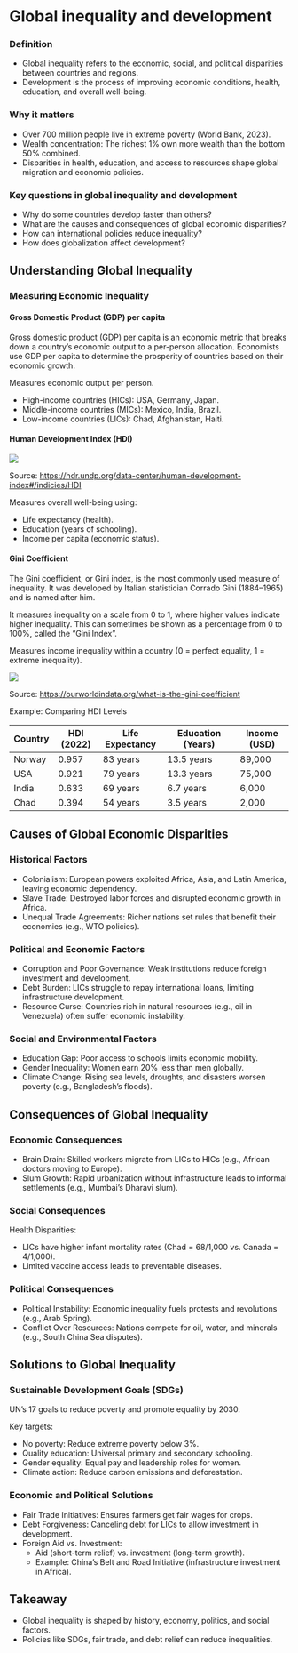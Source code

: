 # Global inequality and development

### Definition

-   Global inequality refers to the economic, social, and political disparities between countries and regions.
-   Development is the process of improving economic conditions, health, education, and overall well-being.

### Why it matters

-   Over 700 million people live in extreme poverty (World Bank, 2023).
-   Wealth concentration: The richest 1% own more wealth than the bottom 50% combined.
-   Disparities in health, education, and access to resources shape global migration and economic policies.

### Key questions in global inequality and development

-   Why do some countries develop faster than others?
-   What are the causes and consequences of global economic disparities?
-   How can international policies reduce inequality?
-   How does globalization affect development?

## Understanding Global Inequality

### Measuring Economic Inequality

#### Gross Domestic Product (GDP) per capita

Gross domestic product (GDP) per capita is an economic metric that breaks down a country’s economic output to a per-person allocation. Economists use GDP per capita to determine the prosperity of countries based on their economic growth.

Measures economic output per person.

-   High-income countries (HICs): USA, Germany, Japan.
-   Middle-income countries (MICs): Mexico, India, Brazil.
-   Low-income countries (LICs): Chad, Afghanistan, Haiti.

#### Human Development Index (HDI)

![](figures/hdi.png){fig-align="center"}

Source: <https://hdr.undp.org/data-center/human-development-index#/indicies/HDI>

Measures overall well-being using:

-   Life expectancy (health).
-   Education (years of schooling).
-   Income per capita (economic status).

#### Gini Coefficient

The Gini coefficient, or Gini index, is the most commonly used measure of inequality. It was developed by Italian statistician Corrado Gini (1884–1965) and is named after him.

It measures inequality on a scale from 0 to 1, where higher values indicate higher inequality. This can sometimes be shown as a percentage from 0 to 100%, called the “Gini Index”.

Measures income inequality within a country (0 = perfect equality, 1 = extreme inequality).

![](figures/gini_coefficient.png){fig-align="center"}

Source: <https://ourworldindata.org/what-is-the-gini-coefficient>

Example: Comparing HDI Levels

| Country | HDI (2022) | Life Expectancy | Education (Years) | Income (USD) |
|---------|------------|-----------------|-------------------|--------------|
| Norway  | 0.957      | 83 years        | 13.5 years        | 89,000       |
| USA     | 0.921      | 79 years        | 13.3 years        | 75,000       |
| India   | 0.633      | 69 years        | 6.7 years         | 6,000        |
| Chad    | 0.394      | 54 years        | 3.5 years         | 2,000        |

## Causes of Global Economic Disparities

### Historical Factors

-   Colonialism: European powers exploited Africa, Asia, and Latin America, leaving economic dependency.
-   Slave Trade: Destroyed labor forces and disrupted economic growth in Africa.
-   Unequal Trade Agreements: Richer nations set rules that benefit their economies (e.g., WTO policies).

### Political and Economic Factors

-   Corruption and Poor Governance: Weak institutions reduce foreign investment and development.
-   Debt Burden: LICs struggle to repay international loans, limiting infrastructure development.
-   Resource Curse: Countries rich in natural resources (e.g., oil in Venezuela) often suffer economic instability.

### Social and Environmental Factors

-   Education Gap: Poor access to schools limits economic mobility.
-   Gender Inequality: Women earn 20% less than men globally.
-   Climate Change: Rising sea levels, droughts, and disasters worsen poverty (e.g., Bangladesh’s floods).

## Consequences of Global Inequality

### Economic Consequences

-   Brain Drain: Skilled workers migrate from LICs to HICs (e.g., African doctors moving to Europe).
-   Slum Growth: Rapid urbanization without infrastructure leads to informal settlements (e.g., Mumbai’s Dharavi slum).

### Social Consequences

Health Disparities:

-   LICs have higher infant mortality rates (Chad = 68/1,000 vs. Canada = 4/1,000).
-   Limited vaccine access leads to preventable diseases.

### Political Consequences

-   Political Instability: Economic inequality fuels protests and revolutions (e.g., Arab Spring).
-   Conflict Over Resources: Nations compete for oil, water, and minerals (e.g., South China Sea disputes).

## Solutions to Global Inequality

### Sustainable Development Goals (SDGs)

UN’s 17 goals to reduce poverty and promote equality by 2030.

Key targets:

-   No poverty: Reduce extreme poverty below 3%.
-   Quality education: Universal primary and secondary schooling.
-   Gender equality: Equal pay and leadership roles for women.
-   Climate action: Reduce carbon emissions and deforestation.

### Economic and Political Solutions

-   Fair Trade Initiatives: Ensures farmers get fair wages for crops.
-   Debt Forgiveness: Canceling debt for LICs to allow investment in development.
-   Foreign Aid vs. Investment:
    -   Aid (short-term relief) vs. investment (long-term growth).
    -   Example: China’s Belt and Road Initiative (infrastructure investment in Africa).

## Takeaway

-   Global inequality is shaped by history, economy, politics, and social factors.
-   Policies like SDGs, fair trade, and debt relief can reduce inequalities.
